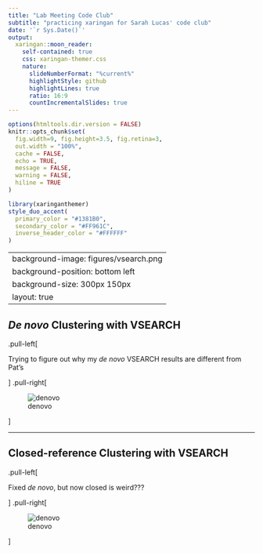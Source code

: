 ```yaml
---
title: "Lab Meeting Code Club"
subtitle: "practicing xaringan for Sarah Lucas' code club"
date: '`r Sys.Date()`'
output:
  xaringan::moon_reader:
    self-contained: true
    css: xaringan-themer.css
    nature:
      slideNumberFormat: "%current%"
      highlightStyle: github
      highlightLines: true
      ratio: 16:9
      countIncrementalSlides: true
---
```


```r
options(htmltools.dir.version = FALSE)
knitr::opts_chunk$set(
  fig.width=9, fig.height=3.5, fig.retina=3,
  out.width = "100%",
  cache = FALSE,
  echo = TRUE,
  message = FALSE, 
  warning = FALSE,
  hiline = TRUE
)
```

```r
library(xaringanthemer)
style_duo_accent(
  primary_color = "#1381B0",
  secondary_color = "#FF961C",
  inverse_header_color = "#FFFFFF"
)
```

---
background-image: figures/vsearch.png
background-position: bottom left
background-size: 300px 150px
layout: true
---

## _De novo_ Clustering with VSEARCH

.pull-left[

Trying to figure out why my _de novo_ VSEARCH results are different from Pat's

]
.pull-right[

![denovo](figures/plot_mcc-1.png)

]

---

## Closed-reference Clustering with VSEARCH

.pull-left[

Fixed _de novo_, but now closed is weird???

]
.pull-right[

![denovo](figures/for_lab_mtg-1.png)

]

